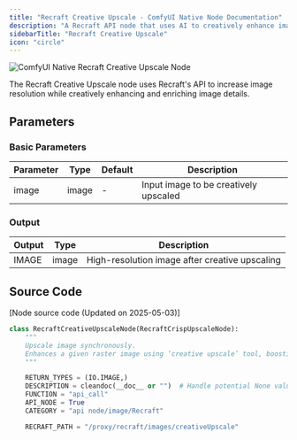 ```yaml
---
title: "Recraft Creative Upscale - ComfyUI Native Node Documentation"
description: "A Recraft API node that uses AI to creatively enhance image details and resolution"
sidebarTitle: "Recraft Creative Upscale"
icon: "circle"
---
```


![ComfyUI Native Recraft Creative Upscale Node](/images/built-in-nodes/api_nodes/recraft/recraft-creative-upscale-image.jpg)

The Recraft Creative Upscale node uses Recraft's API to increase image resolution while creatively enhancing and enriching image details.

## Parameters

### Basic Parameters

| Parameter | Type  | Default | Description                           |
| --------- | ----- | ------- | ------------------------------------- |
| image     | image | -       | Input image to be creatively upscaled |

### Output

| Output | Type  | Description                                    |
| ------ | ----- | ---------------------------------------------- |
| IMAGE  | image | High-resolution image after creative upscaling |

## Source Code

[Node source code (Updated on 2025-05-03)]

```python
class RecraftCreativeUpscaleNode(RecraftCrispUpscaleNode):
    """
    Upscale image synchronously.
    Enhances a given raster image using ‘creative upscale’ tool, boosting resolution with a focus on refining small details and faces.
    """

    RETURN_TYPES = (IO.IMAGE,)
    DESCRIPTION = cleandoc(__doc__ or "")  # Handle potential None value
    FUNCTION = "api_call"
    API_NODE = True
    CATEGORY = "api node/image/Recraft"

    RECRAFT_PATH = "/proxy/recraft/images/creativeUpscale"
```